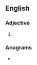 ==English==

===Adjective===
{{head|en|adjective comparative form}}

# {{en-comparative of|creamy}}

===Anagrams===
* {{anagrams|en|rearmice|recamier}}